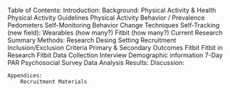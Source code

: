 Table of Contents:
    Introduction:
    Background:
        Physical Activity & Health
            Physical Activity Guidelines
            Physical Activity Behavior / Prevalence
            Pedometers
        Self-Monitoring
        Behavior Change Techniques
        Self-Tracking (new field):
            Wearables (how many?)
            Fitbit (how many?)
        Current Research
        Summary
    Methods:
        Research Desing
            Setting
            Recruitment
            Inclusion/Exclusion Criteria
        Primary & Secondary Outcomes
            Fitbit
                Fitbit in Research
                Fitbit Data Collection
            Interview
            Demographic information
            7-Day PAR
            Psychosocial Survey
        Data Analysis
    Results:
    Discussion:

    Appendices:
        Recruitment Materials
        
